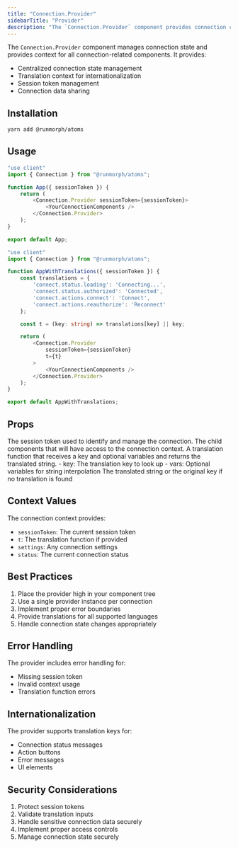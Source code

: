 ```yaml
---
title: "Connection.Provider"
sidebarTitle: "Provider"
description: "The `Connection.Provider` component provides connection context and state management for Morph connection components."
---
```


The `Connection.Provider` component manages connection state and provides context for all connection-related components. It provides:

- Centralized connection state management
- Translation context for internationalization
- Session token management
- Connection data sharing

## Installation

```bash
yarn add @runmorph/atoms
```

## Usage

<CodeGroup>

```typescript Basic.tsx
"use client"
import { Connection } from "@runmorph/atoms";

function App({ sessionToken }) {
    return (
        <Connection.Provider sessionToken={sessionToken}>
            <YourConnectionComponents />
        </Connection.Provider>
    );
}

export default App;
```

```typescript WithTranslations.tsx
"use client"
import { Connection } from "@runmorph/atoms";

function AppWithTranslations({ sessionToken }) {
    const translations = {
        'connect.status.loading': 'Connecting...',
        'connect.status.authorized': 'Connected',
        'connect.actions.connect': 'Connect',
        'connect.actions.reauthorize': 'Reconnect'
    };

    const t = (key: string) => translations[key] || key;

    return (
        <Connection.Provider
            sessionToken={sessionToken}
            t={t}
        >
            <YourConnectionComponents />
        </Connection.Provider>
    );
}

export default AppWithTranslations;
```

</CodeGroup>

## Props

<ResponseField name="sessionToken" type="string" required>
  The session token used to identify and manage the connection.
</ResponseField>

<ResponseField name="children" type="ReactNode" required>
  The child components that will have access to the connection context.
</ResponseField>

<ResponseField name="t" type="TranslationFunction">
  <Expandable title="properties">
    <ResponseField name="function">
      A translation function that receives a key and optional variables and
      returns the translated string.
    </ResponseField>
    <ResponseField name="parameters">
      - key: The translation key to look up - vars: Optional variables for
      string interpolation
    </ResponseField>
    <ResponseField name="returns">
      The translated string or the original key if no translation is found
    </ResponseField>
  </Expandable>
</ResponseField>

## Context Values

The connection context provides:

- `sessionToken`: The current session token
- `t`: The translation function if provided
- `settings`: Any connection settings
- `status`: The current connection status

## Best Practices

1. Place the provider high in your component tree
2. Use a single provider instance per connection
3. Implement proper error boundaries
4. Provide translations for all supported languages
5. Handle connection state changes appropriately

## Error Handling

The provider includes error handling for:

- Missing session token
- Invalid context usage
- Translation function errors

## Internationalization

The provider supports translation keys for:

- Connection status messages
- Action buttons
- Error messages
- UI elements

## Security Considerations

1. Protect session tokens
2. Validate translation inputs
3. Handle sensitive connection data securely
4. Implement proper access controls
5. Manage connection state securely
